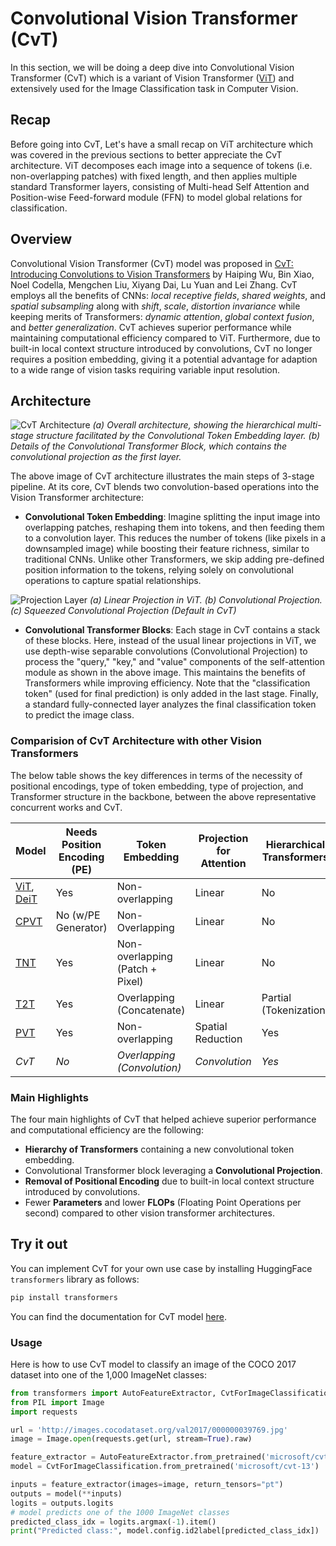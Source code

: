 # Convolutional Vision Transformer (CvT)
In this section, we will be doing a deep dive into Convolutional Vision Transformer (CvT) which is a variant of Vision Transformer ([ViT](https://arxiv.org/abs/2010.11929)) and extensively used for the Image Classification task in Computer Vision.

## Recap
Before going into CvT, Let's have a small recap on ViT architecture which was covered in the previous sections to better appreciate the CvT architecture. ViT decomposes each image into a sequence of tokens (i.e. non-overlapping patches) with fixed length, and then applies multiple standard Transformer layers, consisting of Multi-head Self Attention and Position-wise Feed-forward module (FFN) to model global relations for classification.

## Overview
Convolutional Vision Transformer (CvT) model was proposed in [CvT: Introducing Convolutions to Vision Transformers](https://arxiv.org/abs/2103.15808) by Haiping Wu, Bin Xiao, Noel Codella, Mengchen Liu, Xiyang Dai, Lu Yuan and Lei Zhang. CvT employs all the benefits of CNNs: *local receptive fields*, *shared weights*, and *spatial subsampling* along with *shift*, *scale*, *distortion invariance* while keeping merits of Transformers: *dynamic attention*, *global context fusion*, and *better generalization*. CvT achieves superior performance while maintaining computational efficiency compared to ViT. Furthermore, due to built-in local context structure introduced by convolutions, CvT no longer requires a position embedding, giving it a potential advantage for adaption to a wide range of vision tasks requiring variable input resolution.


## Architecture

![CvT Architecture](https://cdn-lfs.huggingface.co/repos/bf/2a/bf2a50c0acddc20a4963bc4c9bfd57f4a0a887faf272014a120b3c17331f0aa6/1c1e3deefaf65959baaf90ed6684777241e820d281cae968cceb707f2a517693?response-content-disposition=inline%3B+filename*%3DUTF-8%27%27cvt_architecture.png%3B+filename%3D%22cvt_architecture.png%22%3B&response-content-type=image%2Fpng&Expires=1703099279&Policy=eyJTdGF0ZW1lbnQiOlt7IkNvbmRpdGlvbiI6eyJEYXRlTGVzc1RoYW4iOnsiQVdTOkVwb2NoVGltZSI6MTcwMzA5OTI3OX19LCJSZXNvdXJjZSI6Imh0dHBzOi8vY2RuLWxmcy5odWdnaW5nZmFjZS5jby9yZXBvcy9iZi8yYS9iZjJhNTBjMGFjZGRjMjBhNDk2M2JjNGM5YmZkNTdmNGEwYTg4N2ZhZjI3MjAxNGExMjBiM2MxNzMzMWYwYWE2LzFjMWUzZGVlZmFmNjU5NTliYWFmOTBlZDY2ODQ3NzcyNDFlODIwZDI4MWNhZTk2OGNjZWI3MDdmMmE1MTc2OTM%7EcmVzcG9uc2UtY29udGVudC1kaXNwb3NpdGlvbj0qJnJlc3BvbnNlLWNvbnRlbnQtdHlwZT0qIn1dfQ__&Signature=0WU2y-h40vzfbOyI8CpC0TMQ630OQ-hDMhN0O9TlycHV-znA9Ehv7BY5yAZpFBn5cpUgyec74RPntCNq6rk1SNkSDPtiWk09fmn1oC13h-rhDxQIvN2r5znUwkd6ua-YVqdR-WuY76qDjhqCEQ-XI2x7oX0BgPFx32bIk6295wyvwEmoi%7EunO1czlWbIJJnnlpfaZu74puTb4mEkkCc-40gZSxp3STP-mmTy5N9wVOq%7EgaPCxaCUHKmxLcNwbjZ3FoZ1CaG7whJHrvymE8gg5jPn22D5ZalMdACnPVamSSmnrF8w79aQk7T7YeeV2RAsXLXaDS%7Et0-vRIJ%7EJfYBj6w__&Key-Pair-Id=KVTP0A1DKRTAX)
*(a) Overall architecture, showing the hierarchical multi-stage structure facilitated by the Convolutional Token Embedding layer. (b) Details of the Convolutional Transformer Block, which contains the convolutional projection as the first layer.*

The above image of CvT architecture illustrates the main steps of 3-stage pipeline. At its core, CvT blends two convolution-based operations into the Vision Transformer architecture:

- **Convolutional Token Embedding**: Imagine splitting the input image into overlapping patches, reshaping them into tokens, and then feeding them to a convolution layer. This reduces the number of tokens (like pixels in a downsampled image) while boosting their feature richness, similar to traditional CNNs. Unlike other Transformers, we skip adding pre-defined position information to the tokens, relying solely on convolutional operations to capture spatial relationships.

![Projection Layer](https://cdn-lfs.huggingface.co/repos/bf/2a/bf2a50c0acddc20a4963bc4c9bfd57f4a0a887faf272014a120b3c17331f0aa6/95a1f84956a90d7db29aeb5496203e8b81a498a769f538be0dd8df0ab3e1ebda?response-content-disposition=inline%3B+filename*%3DUTF-8%27%27cvt_conv_proj.png%3B+filename%3D%22cvt_conv_proj.png%22%3B&response-content-type=image%2Fpng&Expires=1703098836&Policy=eyJTdGF0ZW1lbnQiOlt7IkNvbmRpdGlvbiI6eyJEYXRlTGVzc1RoYW4iOnsiQVdTOkVwb2NoVGltZSI6MTcwMzA5ODgzNn19LCJSZXNvdXJjZSI6Imh0dHBzOi8vY2RuLWxmcy5odWdnaW5nZmFjZS5jby9yZXBvcy9iZi8yYS9iZjJhNTBjMGFjZGRjMjBhNDk2M2JjNGM5YmZkNTdmNGEwYTg4N2ZhZjI3MjAxNGExMjBiM2MxNzMzMWYwYWE2Lzk1YTFmODQ5NTZhOTBkN2RiMjlhZWI1NDk2MjAzZThiODFhNDk4YTc2OWY1MzhiZTBkZDhkZjBhYjNlMWViZGE%7EcmVzcG9uc2UtY29udGVudC1kaXNwb3NpdGlvbj0qJnJlc3BvbnNlLWNvbnRlbnQtdHlwZT0qIn1dfQ__&Signature=r1aLLQpK4WHOWkK2tvZOc6mjkAaDUSS3U3dtN6qqX2u1UlZ4B%7ExvNRqRcVKN%7Ed-TiQpZASTBUoYIp4EIVY3TGBKnUiuHMx3F6OfIx037N9HWDNPZpWXbm%7EXuAL6FslBDGRgRGcP5n583KZmpw6B3rAFzmI5s26jVvfv1v6kDmqaEj--rdMxOBUFwDLel2XPv4RYUe%7EqLYWZzVlVC2ep6tX7opGK3Zly2jXEN4KbT2oCQbBsOjJCFeKWY2mP4WZS6%7Ee79ZwTBJ8eYbTgrjqydupNvjPEu6dADEJPb2G5eZtGmOLVRByeJThxcHMxIa6BiRBO9JTtKaPQk8u65GCK7Hg__&Key-Pair-Id=KVTP0A1DKRTAX)
*(a) Linear Projection in ViT. (b) Convolutional Projection. (c) Squeezed Convolutional Projection (Default in CvT)*

- **Convolutional Transformer Blocks**: Each stage in CvT contains a stack of these blocks. Here, instead of the usual linear projections in ViT, we use depth-wise separable convolutions (Convolutional Projection) to process the "query," "key," and "value" components of the self-attention module as shown in the above image. This maintains the benefits of Transformers while improving efficiency. Note that the "classification token" (used for final prediction) is only added in the last stage. Finally, a standard fully-connected layer analyzes the final classification token to predict the image class.


### Comparision of CvT Architecture with other Vision Transformers 
The below table shows the key differences in terms of the necessity of positional encodings, type of token embedding, type of projection, and Transformer structure in the backbone, between the above representative concurrent works and CvT.

| Model | Needs Position Encoding (PE) | Token Embedding | Projection for Attention | Hierarchical Transformers |
| ------| -----------------------------| ----------------| -------------------------| --------------------------|
| [ViT](https://arxiv.org/abs/2010.11929), [DeiT](https://arxiv.org/abs/2012.12877) | Yes | Non-overlapping | Linear| No|
| [CPVT](https://arxiv.org/abs/2102.10882) | No (w/PE Generator) | Non-Overlapping | Linear | No|
| [TNT](https://arxiv.org/abs/2103.00112v3) | Yes | Non-overlapping (Patch + Pixel) | Linear | No|
| [T2T](https://arxiv.org/abs/2101.11986) | Yes | Overlapping (Concatenate)| Linear | Partial (Tokenization) |
| [PVT](https://arxiv.org/abs/2102.12122) | Yes | Non-overlapping | Spatial Reduction | Yes |
|*CvT*| *No* | *Overlapping (Convolution)* | *Convolution* | *Yes*|

### Main Highlights
The four main highlights of CvT that helped achieve superior performance and computational efficiency are the following:
- **Hierarchy of Transformers** containing a new convolutional token embedding.
- Convolutional Transformer block leveraging a **Convolutional Projection**.
- **Removal of Positional Encoding** due to built-in local context structure introduced by convolutions.
- Fewer **Parameters** and lower **FLOPs** (Floating Point Operations per second) compared to other vision transformer architectures.

## Try it out

You can implement CvT for your own use case by installing HuggingFace `transformers` library as follows:
```bash
pip install transformers
```

You can find the documentation for CvT model [here](https://huggingface.co/docs/transformers/model_doc/cvt#overview).

### Usage
Here is how to use CvT model to classify an image of the COCO 2017 dataset into one of the 1,000 ImageNet classes:

```py
from transformers import AutoFeatureExtractor, CvtForImageClassification
from PIL import Image
import requests

url = 'http://images.cocodataset.org/val2017/000000039769.jpg'
image = Image.open(requests.get(url, stream=True).raw)

feature_extractor = AutoFeatureExtractor.from_pretrained('microsoft/cvt-13')
model = CvtForImageClassification.from_pretrained('microsoft/cvt-13')

inputs = feature_extractor(images=image, return_tensors="pt")
outputs = model(**inputs)
logits = outputs.logits
# model predicts one of the 1000 ImageNet classes
predicted_class_idx = logits.argmax(-1).item()
print("Predicted class:", model.config.id2label[predicted_class_idx])
```